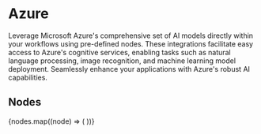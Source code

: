 
# Azure

Leverage Microsoft Azure's comprehensive set of AI models directly within your workflows using pre-defined nodes. These
integrations facilitate easy access to Azure's cognitive services, enabling tasks such as natural language processing,
image recognition, and machine learning model deployment. Seamlessly enhance your applications with Azure's robust AI
capabilities.

## Nodes

<Cards num={3}>
  {nodes.map((node) => (
    <NodeCard
      key={node.meta.id}
      title={node.meta.name}
      image={node.meta.icon.url}
      href={`/showcase/azure/${node.meta.id}`}
    />
  ))}
</Cards>
